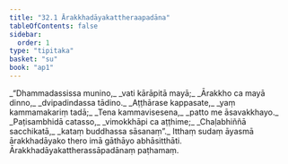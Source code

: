 ```yaml
---
title: "32.1 Ārakkhadāyakattheraapadāna"
tableOfContents: false
sidebar:
  order: 1
type: "tipitaka"
basket: "su"
book: "ap1"
---
```



<DynamicBreadcrumb />

<Division number="1" book="ap1">

<Paragraph number="3506" type="verses" book="ap1">
_“Dhammadassissa munino,_  
_vati kārāpitā mayā;_  
_Ārakkho ca mayā dinno,_  
_dvipadindassa tādino._  

</Paragraph>

</Division>
<Division number="2" book="ap1">

<Paragraph number="3507" type="verses" book="ap1">
_Aṭṭhārase kappasate,_  
_yaṃ kammamakariṃ tadā;_  
_Tena kammavisesena,_  
_patto me āsavakkhayo._  

</Paragraph>

</Division>
<Division number="3" book="ap1">

<Paragraph number="3508" type="verses" book="ap1">
_Paṭisambhidā catasso,_  
_vimokkhāpi ca aṭṭhime;_  
_Chaḷabhiññā sacchikatā,_  
_kataṃ buddhassa sāsanaṃ”._  

</Paragraph>

<Paragraph number="3509" book="ap1">
Itthaṃ sudaṃ āyasmā ārakkhadāyako thero imā gāthāyo abhāsitthāti.

</Paragraph>
</Division>

<Paragraph number="3510" type="center" book="ap1">
Ārakkhadāyakattherassāpadānaṃ paṭhamaṃ.
</Paragraph>